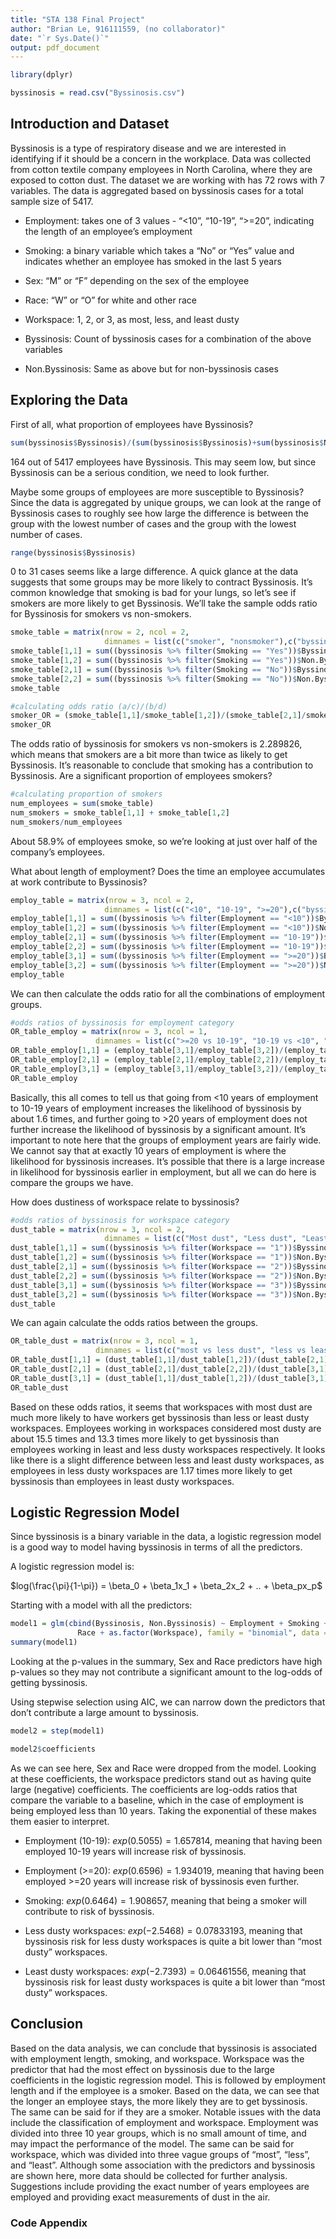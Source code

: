 ```yaml
---
title: "STA 138 Final Project"
author: "Brian Le, 916111559, (no collaborator)"
date: "`r Sys.Date()`"
output: pdf_document
---
```


```r
library(dplyr)
```

```r
byssinosis = read.csv("Byssinosis.csv")
```

## Introduction and Dataset

Byssinosis is a type of respiratory disease and we are interested in identifying if it should be a concern in the workplace. Data was collected from cotton textile company employees in North Carolina, where they are exposed to cotton dust. The dataset we are working with has 72 rows with 7 variables. The data is aggregated based on byssinosis cases for a total sample size of 5417.

* Employment: takes one of 3 values - "<10", "10-19", ">=20", indicating the length of an employee's employment

* Smoking: a binary variable which takes a "No" or "Yes" value and indicates whether an employee has smoked in the last 5 years

* Sex: "M" or "F" depending on the sex of the employee

* Race: "W" or "O" for white and other race

* Workspace: 1, 2, or 3, as most, less, and least dusty

* Byssinosis: Count of byssinosis cases for a combination of the above variables

* Non.Byssinosis: Same as above but for non-byssinosis cases

## Exploring the Data

First of all, what proportion of employees have Byssinosis?

```r
sum(byssinosis$Byssinosis)/(sum(byssinosis$Byssinosis)+sum(byssinosis$Non.Byssinosis))
```

164 out of 5417 employees have Byssinosis. This may seem low, but since Byssinosis can be a serious condition, we need to look further.

Maybe some groups of employees are more susceptible to Byssinosis? Since the data is aggregated by unique groups, we can look at the range of Byssinosis cases to roughly see how large the difference is between the group with the lowest number of cases and the group with the lowest number of cases.

```r
range(byssinosis$Byssinosis)
```

0 to 31 cases seems like a large difference. A quick glance at the data suggests that some groups may be more likely to contract Byssinosis. It's common knowledge that smoking is bad for your lungs, so let's see if smokers are more likely to get Byssinosis. We'll take the sample odds ratio for Byssinosis for smokers vs non-smokers.

```r
smoke_table = matrix(nrow = 2, ncol = 2,
                     dimnames = list(c("smoker", "nonsmoker"),c("byssinosis", "non.byssinosis")))
smoke_table[1,1] = sum((byssinosis %>% filter(Smoking == "Yes"))$Byssinosis)
smoke_table[1,2] = sum((byssinosis %>% filter(Smoking == "Yes"))$Non.Byssinosis)
smoke_table[2,1] = sum((byssinosis %>% filter(Smoking == "No"))$Byssinosis)
smoke_table[2,2] = sum((byssinosis %>% filter(Smoking == "No"))$Non.Byssinosis)
smoke_table
```

```r
#calculating odds ratio (a/c)/(b/d)
smoker_OR = (smoke_table[1,1]/smoke_table[1,2])/(smoke_table[2,1]/smoke_table[2,2])
smoker_OR
```

The odds ratio of byssinosis for smokers vs non-smokers is 2.289826, which means that smokers are a bit more than twice as likely to get Byssinosis. It's reasonable to conclude that smoking has a contribution to Byssinosis. Are a significant proportion of employees smokers?

```r
#calculating proportion of smokers
num_employees = sum(smoke_table)
num_smokers = smoke_table[1,1] + smoke_table[1,2]
num_smokers/num_employees
```

About 58.9% of employees smoke, so we're looking at just over half of the company's employees.

What about length of employment? Does the time an employee accumulates at work contribute to Byssinosis?

```r
employ_table = matrix(nrow = 3, ncol = 2,
                     dimnames = list(c("<10", "10-19", ">=20"),c("byssinosis", "non.byssinosis")))
employ_table[1,1] = sum((byssinosis %>% filter(Employment == "<10"))$Byssinosis)
employ_table[1,2] = sum((byssinosis %>% filter(Employment == "<10"))$Non.Byssinosis)
employ_table[2,1] = sum((byssinosis %>% filter(Employment == "10-19"))$Byssinosis)
employ_table[2,2] = sum((byssinosis %>% filter(Employment == "10-19"))$Non.Byssinosis)
employ_table[3,1] = sum((byssinosis %>% filter(Employment == ">=20"))$Byssinosis)
employ_table[3,2] = sum((byssinosis %>% filter(Employment == ">=20"))$Non.Byssinosis)
employ_table
```

We can then calculate the odds ratio for all the combinations of employment groups.

```r
#odds ratios of byssinosis for employment category
OR_table_employ = matrix(nrow = 3, ncol = 1,
                   dimnames = list(c(">=20 vs 10-19", "10-19 vs <10", ">=20 vs <10"), c("odds ratio")))
OR_table_employ[1,1] = (employ_table[3,1]/employ_table[3,2])/(employ_table[2,1]/employ_table[2,2])
OR_table_employ[2,1] = (employ_table[2,1]/employ_table[2,2])/(employ_table[1,1]/employ_table[1,2])
OR_table_employ[3,1] = (employ_table[3,1]/employ_table[3,2])/(employ_table[1,1]/employ_table[1,2])
OR_table_employ
```

Basically, this all comes to tell us that going from <10 years of employment to 10-19 years of employment increases the likelihood of byssinosis by about 1.6 times, and further going to >20 years of employment does not further increase the likelihood of byssinosis by a significant amount. It's important to note here that the groups of employment years are fairly wide. We cannot say that at exactly 10 years of employment is where the likelihood for byssinosis increases. It's possible that there is a large increase in likelihood for byssinosis earlier in employment, but all we can do here is compare the groups we have.

\newpage
How does dustiness of workspace relate to byssinosis?

```r
#odds ratios of byssinosis for workspace category
dust_table = matrix(nrow = 3, ncol = 2,
                     dimnames = list(c("Most dust", "Less dust", "Least dust"),c("byssinosis", "non.byssinosis")))
dust_table[1,1] = sum((byssinosis %>% filter(Workspace == "1"))$Byssinosis)
dust_table[1,2] = sum((byssinosis %>% filter(Workspace == "1"))$Non.Byssinosis)
dust_table[2,1] = sum((byssinosis %>% filter(Workspace == "2"))$Byssinosis)
dust_table[2,2] = sum((byssinosis %>% filter(Workspace == "2"))$Non.Byssinosis)
dust_table[3,1] = sum((byssinosis %>% filter(Workspace == "3"))$Byssinosis)
dust_table[3,2] = sum((byssinosis %>% filter(Workspace == "3"))$Non.Byssinosis)
dust_table
```

We can again calculate the odds ratios between the groups.

```r
OR_table_dust = matrix(nrow = 3, ncol = 1,
                   dimnames = list(c("most vs less dust", "less vs least dust", "most vs least dust"), c("odds ratio")))
OR_table_dust[1,1] = (dust_table[1,1]/dust_table[1,2])/(dust_table[2,1]/dust_table[2,2])
OR_table_dust[2,1] = (dust_table[2,1]/dust_table[2,2])/(dust_table[3,1]/dust_table[3,2])
OR_table_dust[3,1] = (dust_table[1,1]/dust_table[1,2])/(dust_table[3,1]/dust_table[3,2])
OR_table_dust
```

Based on these odds ratios, it seems that workspaces with most dust are much more likely to have workers get byssinosis than less or least dusty workspaces. Employees working in workspaces considered most dusty are about 15.5 times and 13.3 times more likely to get byssinosis than employees working in least and less dusty workspaces respectively. It looks like there is a slight difference between less and least dusty workspaces, as employees in less dusty workspaces are 1.17 times more likely to get byssinosis than employees in least dusty workspaces.

## Logistic Regression Model

Since byssinosis is a binary variable in the data, a logistic regression model is a good way to model having byssinosis in terms of all the predictors.

A logistic regression model is:

$log(\frac{\pi}{1-\pi}) = \beta_0 + \beta_1x_1 + \beta_2x_2 + .. + \beta_px_p$

Starting with a model with all the predictors:

```r
model1 = glm(cbind(Byssinosis, Non.Byssinosis) ~ Employment + Smoking + Sex +
               Race + as.factor(Workspace), family = "binomial", data = byssinosis)
summary(model1)
```

Looking at the p-values in the summary, Sex and Race predictors have high p-values so they may not contribute a significant amount to the log-odds of getting byssinosis.

Using stepwise selection using AIC, we can narrow down the predictors that don't contribute a large amount to byssinosis.

```r
model2 = step(model1)
```

```r
model2$coefficients
```

As we can see here, Sex and Race were dropped from the model. Looking at these coefficients, the workspace predictors stand out as having quite large (negative) coefficients. The coefficients are log-odds ratios that compare the variable to a baseline, which in the case of employment is being employed less than 10 years. Taking the exponential of these makes them easier to interpret.

* Employment (10-19): $exp(0.5055) = 1.657814$, meaning that having been employed 10-19 years will increase risk of byssinosis.

* Employment (>=20): $exp(0.6596) = 1.934019$, meaning that having been employed >=20 years will increase risk of byssinosis even further.

* Smoking: $exp(0.6464) = 1.908657$, meaning that being a smoker will contribute to risk of byssinosis.

* Less dusty workspaces: $exp(-2.5468) = 0.07833193$, meaning that byssinosis risk for less dusty workspaces is quite a bit lower than "most dusty" workspaces.

* Least dusty workspaces: $exp(-2.7393) = 0.06461556$, meaning that byssinosis risk for least dusty workspaces is quite a bit lower than "most dusty" workspaces.

## Conclusion

Based on the data analysis, we can conclude that byssinosis is associated with employment length, smoking, and workspace. Workspace was the predictor that had the most effect on byssinosis due to the large coefficients in the logistic regression model. This is followed by employment length and if the employee is a smoker. Based on the data, we can see that the longer an employee stays, the more likely they are to get byssinosis. The same can be said for if they are a smoker. Notable issues with the data include the classification of employment and workspace. Employment was divided into three 10 year groups, which is no small amount of time, and may impact the performance of the model. The same can be said for workspace, which was divided into three vague groups of "most", "less", and "least". Although some association with the predictors and byssinosis are shown here, more data should be collected for further analysis. Suggestions include providing the exact number of years employees are employed and providing exact measurements of dust in the air.

\newpage
### Code Appendix
```r
```